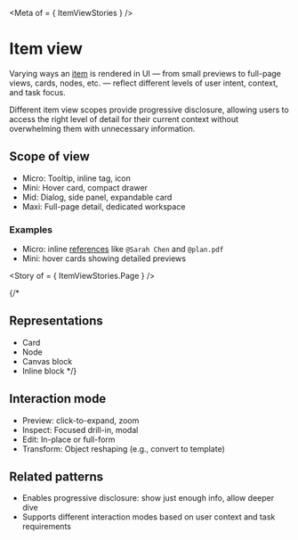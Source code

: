 
<Meta of = { ItemViewStories } />

# Item view

Varying ways an [item](../?path=/docs/concepts-item--docs) is rendered in UI — from small previews to full-page views, cards, nodes, etc. — reflect different levels of user intent, context, and task focus.

Different item view scopes provide progressive disclosure, allowing users to access the right level of detail for their current context without overwhelming them with unnecessary information.

## Scope of view

- Micro: Tooltip, inline tag, icon
- Mini: Hover card, compact drawer
- Mid: Dialog, side panel, expandable card
- Maxi: Full-page detail, dedicated workspace

### Examples

- Micro: inline [references](../?path=/docs/primitives-reference--docs) like `@Sarah Chen` and `@plan.pdf`
- Mini: hover cards showing detailed previews

<Story of = { ItemViewStories.Page } />

{/*
## Representations

- Card
- Node
- Canvas block
- Inline block
*/}

## Interaction mode

- Preview: click-to-expand, zoom
- Inspect: Focused drill-in, modal
- Edit: In-place or full-form
- Transform: Object reshaping (e.g., convert to template)

## Related patterns

- Enables progressive disclosure: show just enough info, allow deeper dive
- Supports different interaction modes based on user context and task requirements